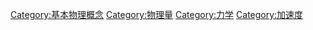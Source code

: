 {{catmore}}
{{Commonscat|Forces}}

[[Category:基本物理概念|Category:基本物理概念]]
[[Category:物理量|Category:物理量]]
[[Category:力学|Category:力学]]
[[Category:加速度|Category:加速度]]